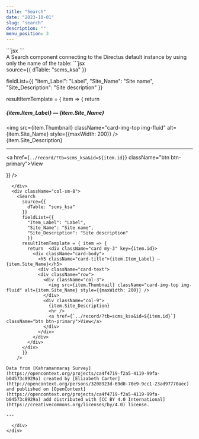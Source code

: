 ```yaml
---
title: "Search"
date: "2023-10-01"
slug: "search"
description: ""
menu_position: 3
---
```




<div className="row">
  <div className="col-sm-4">
    ```jsx
    <SearchUiTest
      fieldList={{
        Item_Label: "Label",
        Site_Name: "Site name",
        Site_Description: "Site description",
      }}
    />
    ```
  </div>
  <div className="col-sm-8">
    <SearchUiTest
      fieldList={{
        Item_Label: "Label",
        Site_Name: "Site name",
        Site_Description: "Site description",
      }}
    />
  </div>
</div>

<div className="row">
  <div className="col-sm-4">
  A Search component connecting to the Directus default instance by using only the name of the table:
```jsx
<Search

  source={{
    dTable: "scms_ksa"
  }}

  fieldList={{
    "Item_Label": "Label",
    "Site_Name": "Site name",
    "Site_Description": "Site description"
  }}

  resultItemTemplate = { item => {
    return  <div className="card my-3" key={item.id}>
      <div className="card-body">
        <h5 className="card-title">{item.Item_Label} — {item.Site_Name}</h5>
        <div className="card-text">
        <div className="row">
          <div className="col-3">
            <img src={item.Thumbnail} className="card-img-top img-fluid" alt={item.Site_Name} style={{maxWidth: 200}} />
          </div>
          <div className="col-9">
            {item.Site_Description}
            <hr />
            <a href={`../record/?tb=scms_ksa&id=${item.id}`} className="btn btn-primary">View</a>
          </div>
        </div>
      </div>
    </div>
  </div>
  
  }}
/>
```
  </div>
  <div className="col-sm-8">
    <Search
      source={{
        dTable: "scms_ksa"
      }}
      fieldList={{
        "Item_Label": "Label",
        "Site_Name": "Site name",
        "Site_Description": "Site description"
        }}
      resultItemTemplate = { item => {
        return  <div className="card my-3" key={item.id}>
          <div className="card-body">
            <h5 className="card-title">{item.Item_Label} — {item.Site_Name}</h5>
            <div className="card-text">
            <div className="row">
              <div className="col-3">
                <img src={item.Thumbnail} className="card-img-top img-fluid" alt={item.Site_Name} style={{maxWidth: 200}} />
              </div>
              <div className="col-9">
                {item.Site_Description}
                <hr />
                <a href={`../record/?tb=scms_ksa&id=${item.id}`} className="btn btn-primary">View</a>
              </div>
            </div>
          </div>
        </div>
      </div>
      }}
    />

Data from [Kahramanmaraş Survey](https://opencontext.org/projects/ca4f4719-f2a5-4119-99fa-b04573c8929a) created by [Elizabeth Carter](http://opencontext.org/persons/3208923d-69d0-70e9-9cc1-23ad97770aec) and published on [OpenContext](https://opencontext.org/projects/ca4f4719-f2a5-4119-99fa-b04573c8929a) add distributed with [CC BY 4.0 International](https://creativecommons.org/licenses/by/4.0) license.

---

  </div>
</div>
